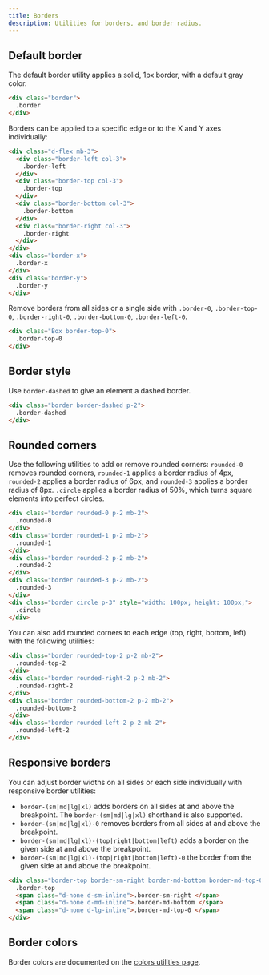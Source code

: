 ```yaml
---
title: Borders
description: Utilities for borders, and border radius.
---
```


## Default border

The default border utility applies a solid, 1px border, with a default gray color.

```html live
<div class="border">
  .border
</div>
```

Borders can be applied to a specific edge or to the X and Y axes individually:

```html live
<div class="d-flex mb-3">
  <div class="border-left col-3">
    .border-left
  </div>
  <div class="border-top col-3">
    .border-top
  </div>
  <div class="border-bottom col-3">
    .border-bottom
  </div>
  <div class="border-right col-3">
    .border-right
  </div>
</div>
<div class="border-x">
  .border-x
</div>
<div class="border-y">
  .border-y
</div>
```

Remove borders from all sides or a single side with `.border-0`, `.border-top-0`, `.border-right-0`, `.border-bottom-0`, `.border-left-0`.

```html live
<div class="Box border-top-0">
  .border-top-0
</div>
```

## Border style

Use `border-dashed` to give an element a dashed border.

```html live
<div class="border border-dashed p-2">
  .border-dashed
</div>
```

## Rounded corners

Use the following utilities to add or remove rounded corners: `rounded-0` removes rounded corners, `rounded-1` applies a border radius of 4px, `rounded-2` applies a border radius of 6px, and `rounded-3` applies a border radius of 8px. `.circle` applies a border radius of 50%, which turns square elements into perfect circles.

```html live
<div class="border rounded-0 p-2 mb-2">
  .rounded-0
</div>
<div class="border rounded-1 p-2 mb-2">
  .rounded-1
</div>
<div class="border rounded-2 p-2 mb-2">
  .rounded-2
</div>
<div class="border rounded-3 p-2 mb-2">
  .rounded-3
</div>
<div class="border circle p-3" style="width: 100px; height: 100px;">
  .circle
</div>
```

You can also add rounded corners to each edge (top, right, bottom, left) with the following utilities:

```html live
<div class="border rounded-top-2 p-2 mb-2">
  .rounded-top-2
</div>
<div class="border rounded-right-2 p-2 mb-2">
  .rounded-right-2
</div>
<div class="border rounded-bottom-2 p-2 mb-2">
  .rounded-bottom-2
</div>
<div class="border rounded-left-2 p-2 mb-2">
  .rounded-left-2
</div>
```

## Responsive borders

You can adjust border widths on all sides or each side individually with responsive border utilities:

- `border-(sm|md|lg|xl)` adds borders on all sides at and above the breakpoint. The `border-(sm|md|lg|xl)` shorthand is also supported.
- `border-(sm|md|lg|xl)-0` removes borders from all sides at and above the breakpoint.
- `border-(sm|md|lg|xl)-(top|right|bottom|left)` adds a border on the given side at and above the breakpoint.
- `border-(sm|md|lg|xl)-(top|right|bottom|left)-0` the border from the given side at and above the breakpoint.

```html live
<div class="border-top border-sm-right border-md-bottom border-md-top-0">
  .border-top
  <span class="d-none d-sm-inline">.border-sm-right </span>
  <span class="d-none d-md-inline">.border-md-bottom </span>
  <span class="d-none d-lg-inline">.border-md-top-0 </span>
</div>
```

## Border colors

Border colors are documented on the [colors utilities page](../utilities/colors#border).
